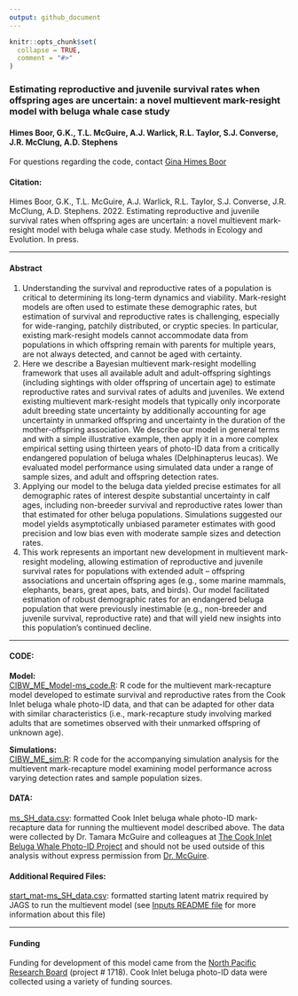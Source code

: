 ```yaml
---
output: github_document
---
```


<!-- README.md is generated from README.Rmd. Please edit that file -->

```r
knitr::opts_chunk$set(
  collapse = TRUE,
  comment = "#>"
)
```

### Estimating reproductive and juvenile survival rates when offspring ages are uncertain: a novel multievent mark-resight model with beluga whale case study

#### Himes Boor, G.K., T.L. McGuire, A.J. Warlick, R.L. Taylor, S.J. Converse, J.R. McClung, A.D. Stephens

For questions regarding the code, contact [Gina Himes Boor](mailto:gkhimesboor@montana.edu)  

#### Citation:
Himes Boor, G.K., T.L. McGuire, A.J. Warlick, R.L. Taylor, S.J. Converse, J.R. McClung, A.D. Stephens. 2022. Estimating reproductive and juvenile survival rates when offspring ages are uncertain: a novel multievent mark-resight model with beluga whale case study. Methods in Ecology and Evolution. In press.


***
#### Abstract
1.	Understanding the survival and reproductive rates of a population is critical to determining its long-term dynamics and viability. Mark-resight models are often used to estimate these demographic rates, but estimation of survival and reproductive rates is challenging, especially for wide-ranging, patchily distributed, or cryptic species. In particular, existing mark-resight models cannot accommodate data from populations in which offspring remain with parents for multiple years, are not always detected, and cannot be aged with certainty.
2.	Here we describe a Bayesian multievent mark-resight modelling framework that uses all available adult and adult-offspring sightings (including sightings with older offspring of uncertain age) to estimate reproductive rates and survival rates of adults and juveniles. We extend existing multievent mark-resight models that typically only incorporate adult breeding state uncertainty by additionally accounting for age uncertainty in unmarked offspring and uncertainty in the duration of the mother-offspring association. We describe our model in general terms and with a simple illustrative example, then apply it in a more complex empirical setting using thirteen years of photo-ID data from a critically endangered population of beluga whales (Delphinapterus leucas). We evaluated model performance using simulated data under a range of sample sizes, and adult and offspring detection rates. 
3.	Applying our model to the beluga data yielded precise estimates for all demographic rates of interest despite substantial uncertainty in calf ages, including non-breeder survival and reproductive rates lower than that estimated for other beluga populations. Simulations suggested our model yields asymptotically unbiased parameter estimates with good precision and low bias even with moderate sample sizes and detection rates.
4.	This work represents an important new development in multievent mark-resight modeling, allowing estimation of reproductive and juvenile survival rates for populations with extended adult – offspring associations and uncertain offspring ages (e.g., some marine mammals, elephants, bears, great apes, bats, and birds). Our model facilitated estimation of robust demographic rates for an endangered beluga population that were previously inestimable (e.g., non-breeder and juvenile survival, reproductive rate) and that will yield new insights into this population’s continued decline.




***
#### CODE:
**Model:**  
[CIBW_ME_Model-ms_code.R](scripts/CIBW_ME_Model-ms_code.R):  R code for the multievent mark-recapture model developed to estimate survival and reproductive rates from the Cook Inlet beluga whale photo-ID data, and that can be adapted for other data with similar characteristics (i.e., mark-recapture study involving marked adults that are sometimes observed with their unmarked offspring of unknown age).

**Simulations:**  
[CIBW_ME_sim.R](scripts/CIBW_ME_sim.R):  R code for the accompanying simulation analysis for the multievent mark-recapture model examining model performance across varying detection rates and sample population sizes.

#### DATA:
[ms_SH_data.csv](inputs/ms_SH_data.csv):  formatted Cook Inlet beluga whale photo-ID mark-recapture data for running the multievent model described above. The data were collected by Dr. Tamara McGuire and colleagues at [The Cook Inlet Beluga Whale Photo-ID Project](https://www.cookinletbelugas.com/) and should not be used outside of this analysis without express permission from [Dr. McGuire](mailto:tamaracookinletbeluga@gmail.com).

#### Additional Required Files:
[start_mat-ms_SH_data.csv](inputs/start_mat-ms_SH_data.csv): formatted starting latent matrix required by JAGS to run the multievent model (see [Inputs README file](inputs/README.md) for more information about this file)


***
#### Funding
Funding for development of this model came from the [North Pacific Research Board](https://www.nprb.org/) (project # 1718). Cook Inlet beluga photo-ID data were collected using a variety of funding sources.